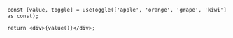 ```tsx
const [value, toggle] = useToggle(['apple', 'orange', 'grape', 'kiwi'] as const);

return <div>{value()}</div>;
```
